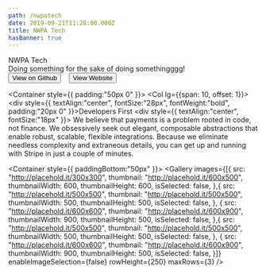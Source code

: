 ```yaml
---
path: /nwpatech
date: 2019-09-21T11:28:00.000Z
title: NWPA Tech
hasBanner: true
---
```


<div class="project-header" style={{ color:"white", display:"flex", height:"600px", alignItems:"flex-start", flex:"0 0 100%", flexDirection:"column", justifyContent:"center", background:"url('https://cdn.pixabay.com/photo/2015/01/12/11/44/board-597238_960_720.jpg')", backgroundSize: "100%" }}>
    <div class="title" style={{ fontSize:"38px", paddingLeft:"20%" }}>NWPA Tech</div>
    <div class="description" style={{ fontSize: "18px", paddingLeft:"20%" }}>Doing something for the sake of doing somethingggg!</div>
    <div class="links" style={{ margin:"60px auto -120px", textAlign: "center", width:"100%" }}>
        <Button variant="outline-light" size="lg">View on Github</Button>&nbsp; &nbsp;
        <Button variant="outline-light" size="lg">View Website</Button>
    </div>
</div>

<Container style={{ padding:"50px 0" }}>
    <Row>
        <Col  lg={{span: 10, offset: 1}}>
            <div style={{ textAlign:"center", fontSize:"28px", fontWeight:"bold", padding:"20px 0" }}>Developers First</div>
            <div style={{ textAlign:"center", fontSize:"18px" }}>
            We believe that payments is a problem rooted in code, not finance. We obsessively seek out elegant, composable abstractions that enable robust, scalable, flexible integrations. Because we eliminate needless complexity and extraneous details, you can get up and running with Stripe in just a couple of minutes.
            </div>
        </Col>
    </Row>
</Container>

<Container style={{ paddingBottom:"50px" }}>
    <Row>
        <Col>
            <Gallery images={[{
                                src: "http://placehold.it/300x300",
                                thumbnail: "http://placehold.it/600x500",
                                thumbnailWidth: 600,
                                thumbnailHeight: 600,
                                isSelected: false,
                            },{
                                  src: "http://placehold.it/500x500",
                                  thumbnail: "http://placehold.it/500x500",
                                  thumbnailWidth: 500,
                                  thumbnailHeight: 500,
                                  isSelected: false,
                              },
                          {
                              src: "http://placehold.it/600x600",
                              thumbnail: "http://placehold.it/600x900",
                              thumbnailWidth: 900,
                              thumbnailHeight: 500,
                              isSelected: false,
                          },{
                              src: "http://placehold.it/500x500",
                              thumbnail: "http://placehold.it/500x500",
                              thumbnailWidth: 500,
                              thumbnailHeight: 500,
                              isSelected: false,
                          },
                          {
                              src: "http://placehold.it/600x600",
                              thumbnail: "http://placehold.it/600x900",
                              thumbnailWidth: 900,
                              thumbnailHeight: 500,
                              isSelected: false,
                          }]}
                enableImageSelection={false}
                rowHeight={250}
                maxRows={3}
               />
        </Col>
    </Row>
</Container>